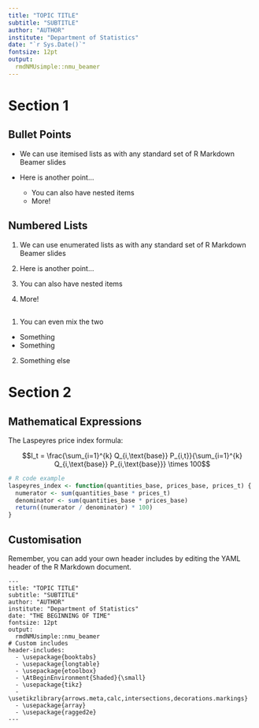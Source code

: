 ```yaml
---
title: "TOPIC TITLE"
subtitle: "SUBTITLE"
author: "AUTHOR"
institute: "Department of Statistics"
date: "`r Sys.Date()`"
fontsize: 12pt
output: 
  rmdNMUsimple::nmu_beamer
---
```


# Section 1

## Bullet Points

- We can use itemised lists as with any standard set of R Markdown Beamer slides
- Here is another point...

  - You can also have nested items
  - More!

## Numbered Lists

1. We can use enumerated lists as with any standard set of R Markdown Beamer slides
2. Here is another point...

  1. You can also have nested items
  2. More!
  
## {.plain}

1. You can even mix the two
  
  - Something
  - Something
  
2. Something else

# Section 2

## Mathematical Expressions

The Laspeyres price index formula:

$$I_t = \frac{\sum_{i=1}^{k} Q_{i,\text{base}} P_{i,t}}{\sum_{i=1}^{k} Q_{i,\text{base}} P_{i,\text{base}}} \times 100$$

```r
# R code example
laspeyres_index <- function(quantities_base, prices_base, prices_t) {
  numerator <- sum(quantities_base * prices_t)
  denominator <- sum(quantities_base * prices_base)
  return((numerator / denominator) * 100)
}
```

## Customisation

Remember, you can add your own header includes by editing the YAML header of the R Markdown document.
\footnotesize
```
---
title: "TOPIC TITLE"
subtitle: "SUBTITLE"
author: "AUTHOR"
institute: "Department of Statistics"
date: "THE BEGINNING OF TIME"
fontsize: 12pt
output: 
  rmdNMUsimple::nmu_beamer
# Custom includes
header-includes:
  - \usepackage{booktabs}
  - \usepackage{longtable}
  - \usepackage{etoolbox}
  - \AtBeginEnvironment{Shaded}{\small}
  - \usepackage{tikz}
  - \usetikzlibrary{arrows.meta,calc,intersections,decorations.markings}
  - \usepackage{array}
  - \usepackage{ragged2e}
---
```
